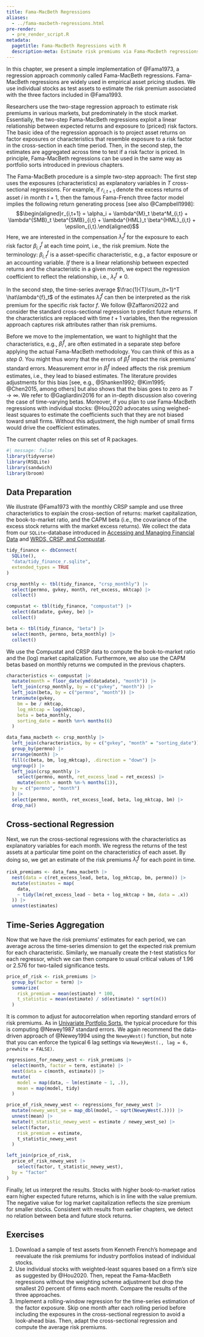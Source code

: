 ```yaml
---
title: Fama-MacBeth Regressions
aliases:
  - ../fama-macbeth-regressions.html
pre-render:
  - pre_render_script.R
metadata:
  pagetitle: Fama-MacBeth Regressions with R
  description-meta: Estimate risk premiums via Fama-MacBeth regressions using the programming language R.
---
```


In this chapter, we present a simple implementation of @Fama1973, a regression approach commonly called Fama-MacBeth regressions. Fama-MacBeth regressions are widely used in empirical asset pricing studies. We use individual stocks as test assets to estimate the risk premium associated with the three factors included in @Fama1993.

Researchers use the two-stage regression approach to estimate risk premiums in various markets, but predominately in the stock market. 
Essentially, the two-step Fama-MacBeth regressions exploit a linear relationship between expected returns and exposure to (priced) risk factors. 
The basic idea of the regression approach is to project asset returns on factor exposures or characteristics that resemble exposure to a risk factor in the cross-section in each time period. 
Then, in the second step, the estimates are aggregated across time to test if a risk factor is priced. 
In principle, Fama-MacBeth regressions can be used in the same way as portfolio sorts introduced in previous chapters.

\index{Regression!Fama-MacBeth}\index{Fama-MacBeth} The Fama-MacBeth procedure is a simple two-step approach: 
The first step uses the exposures (characteristics) as explanatory variables in $T$ cross-sectional regressions. For example, if $r_{i,t+1}$ denote the excess returns of asset $i$ in month $t+1$, then the famous Fama-French three factor model implies the following return generating process [see also @Campbell1998]:
$$\begin{aligned}r_{i,t+1} = \alpha_i + \lambda^{M}_t \beta^M_{i,t}  + \lambda^{SMB}_t \beta^{SMB}_{i,t} + \lambda^{HML}_t \beta^{HML}_{i,t} + \epsilon_{i,t}.\end{aligned}$$ 
Here, we are interested in the compensation $\lambda^{f}_t$ for the exposure to each risk factor $\beta^{f}_{i,t}$ at each time point, i.e., the risk premium. Note the terminology: $\beta^{f}_{i,t}$ is a asset-specific characteristic, e.g., a factor exposure or an accounting variable. *If* there is a linear relationship between expected returns and the characteristic in a given month, we expect the regression coefficient to reflect the relationship, i.e., $\lambda_t^{f}\neq0$. 

In the second step, the time-series average $\frac{1}{T}\sum_{t=1}^T \hat\lambda^{f}_t$ of the estimates $\hat\lambda^{f}_t$ can then be interpreted as the risk premium for the specific risk factor $f$. We follow @Zaffaroni2022 and consider the standard cross-sectional regression to predict future returns. If the characteristics are replaced with time $t+1$ variables, then the regression approach  captures risk attributes rather than risk premiums. 

Before we move to the implementation, we want to highlight that the characteristics, e.g., $\hat\beta^{f}_{i}$, are often estimated in a separate step before applying the actual Fama-MacBeth methodology. You can think of this as a *step 0*. You might thus worry that the errors of $\hat\beta^{f}_{i}$ impact the risk premiums' standard errors. Measurement error in $\hat\beta^{f}_{i}$ indeed affects the risk premium estimates, i.e., they lead to biased estimates. The literature provides adjustments for this bias [see, e.g., @Shanken1992; @Kim1995; @Chen2015, among others] but also shows that the bias goes to zero as $T \to \infty$. We refer to @Gagliardini2016 for an in-depth discussion also covering the case of time-varying betas. Moreover, if you plan to use Fama-MacBeth regressions with individual stocks: @Hou2020 advocates using weighed-least squares to estimate the coefficients such that they are not biased toward small firms. Without this adjustment, the high number of small firms would drive the coefficient estimates.

The current chapter relies on this set of R packages. 

```r
#| message: false
library(tidyverse)
library(RSQLite)
library(sandwich)
library(broom)
```

## Data Preparation

We illustrate @Fama1973 with the monthly CRSP sample and use three characteristics to explain the cross-section of returns: market capitalization, the book-to-market ratio, and the CAPM beta (i.e., the covariance of the excess stock returns with the market excess returns). We collect the data from our `SQLite`-database introduced in [Accessing and Managing Financial Data](accessing-and-managing-financial-data.qmd) and [WRDS, CRSP, and Compustat](wrds-crsp-and-compustat.qmd).\index{Data!CRSP}\index{Data!Compustat}\index{Beta}

```r
tidy_finance <- dbConnect(
  SQLite(),
  "data/tidy_finance_r.sqlite",
  extended_types = TRUE
)

crsp_monthly <- tbl(tidy_finance, "crsp_monthly") |>
  select(permno, gvkey, month, ret_excess, mktcap) |>
  collect()

compustat <- tbl(tidy_finance, "compustat") |>
  select(datadate, gvkey, be) |>
  collect()

beta <- tbl(tidy_finance, "beta") |>
  select(month, permno, beta_monthly) |>
  collect()
```

We use the Compustat and CRSP data to compute the book-to-market ratio and the (log) market capitalization.\index{Book-to-market ratio}\index{Market capitalization} 
Furthermore, we also use the CAPM betas based on monthly returns we computed in the previous chapters.\index{Beta}\index{CAPM}

```r
characteristics <- compustat |>
  mutate(month = floor_date(ymd(datadate), "month")) |>
  left_join(crsp_monthly, by = c("gvkey", "month")) |>
  left_join(beta, by = c("permno", "month")) |>
  transmute(gvkey,
    bm = be / mktcap,
    log_mktcap = log(mktcap),
    beta = beta_monthly,
    sorting_date = month %m+% months(6)
  )

data_fama_macbeth <- crsp_monthly |>
  left_join(characteristics, by = c("gvkey", "month" = "sorting_date")) |>
  group_by(permno) |>
  arrange(month) |>
  fill(c(beta, bm, log_mktcap), .direction = "down") |>
  ungroup() |>
  left_join(crsp_monthly |>
    select(permno, month, ret_excess_lead = ret_excess) |>
    mutate(month = month %m-% months(1)),
  by = c("permno", "month")
  ) |>
  select(permno, month, ret_excess_lead, beta, log_mktcap, bm) |>
  drop_na()
```

## Cross-sectional Regression

Next, we run the cross-sectional regressions with the characteristics as explanatory variables for each month. We regress the returns of the test assets at a particular time point on the characteristics of each asset. By doing so, we get an estimate of the risk premiums $\hat\lambda^{f}_t$ for each point in time. \index{Regression!Cross-section}

```r
risk_premiums <- data_fama_macbeth |>
  nest(data = c(ret_excess_lead, beta, log_mktcap, bm, permno)) |>
  mutate(estimates = map(
    data,
    ~ tidy(lm(ret_excess_lead ~ beta + log_mktcap + bm, data = .x))
  )) |>
  unnest(estimates)
```

## Time-Series Aggregation

Now that we have the risk premiums' estimates for each period, we can average across the time-series dimension to get the expected risk premium for each characteristic. Similarly, we manually create the $t$-test statistics for each regressor, which we can then compare to usual critical values of 1.96 or 2.576 for two-tailed significance tests. 

```r
price_of_risk <- risk_premiums |>
  group_by(factor = term) |>
  summarize(
    risk_premium = mean(estimate) * 100,
    t_statistic = mean(estimate) / sd(estimate) * sqrt(n())
  )
```

It is common to adjust for autocorrelation when reporting standard errors of risk premiums. As in [Univariate Portfolio Sorts](univariate-portfolio-sorts.qmd), the typical procedure for this is computing @Newey1987 standard errors. We again recommend the data-driven approach of @Newey1994 using the `NeweyWest()` function, but note that you can enforce the typical 6 lag settings via `NeweyWest(., lag = 6, prewhite = FALSE)`.\index{Standard errors!Newey-West}

```r
regressions_for_newey_west <- risk_premiums |>
  select(month, factor = term, estimate) |>
  nest(data = c(month, estimate)) |>
  mutate(
    model = map(data, ~ lm(estimate ~ 1, .)),
    mean = map(model, tidy)
  )

price_of_risk_newey_west <- regressions_for_newey_west |>
  mutate(newey_west_se = map_dbl(model, ~ sqrt(NeweyWest(.)))) |>
  unnest(mean) |>
  mutate(t_statistic_newey_west = estimate / newey_west_se) |>
  select(factor,
    risk_premium = estimate,
    t_statistic_newey_west
  )

left_join(price_of_risk,
  price_of_risk_newey_west |>
    select(factor, t_statistic_newey_west),
  by = "factor"
)
```

Finally, let us interpret the results. Stocks with higher book-to-market ratios earn higher expected future returns, which is in line with the value premium. The negative value for log market capitalization reflects the size premium for smaller stocks. Consistent with results from earlier chapters, we detect no relation between beta and future stock returns.

## Exercises

1. Download a sample of test assets from Kenneth French's homepage and reevaluate the risk premiums for industry portfolios instead of individual stocks.
1. Use individual stocks with weighted-least squares based on a firm's size as suggested by @Hou2020. Then, repeat the Fama-MacBeth regressions without the weighting scheme adjustment but drop the smallest 20 percent of firms each month. Compare the results of the three approaches. 
1. Implement a rolling-window regression for the time-series estimation of the factor exposure. Skip one month after each rolling period before including the exposures in the cross-sectional regression to avoid a look-ahead bias. Then, adapt the cross-sectional regression and compute the average risk premiums.